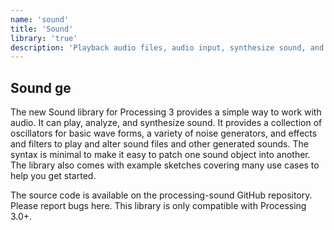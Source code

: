 ```yaml
---
name: 'sound'
title: 'Sound'
library: 'true'
description: 'Playback audio files, audio input, synthesize sound, and effects.'
---
```


## Sound ge

The new Sound library for Processing 3 provides a simple way to work with audio. It can play, analyze, and synthesize sound. It provides a collection of oscillators for basic wave forms, a variety of noise generators, and effects and filters to play and alter sound files and other generated sounds. The syntax is minimal to make it easy to patch one sound object into another. The library also comes with example sketches covering many use cases to help you get started.

The source code is available on the processing-sound GitHub repository. Please report bugs here. This library is only compatible with Processing 3.0+.
